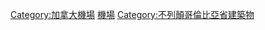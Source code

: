 [[Category:加拿大機場|Category:加拿大機場]]
[[Category:不列顛哥倫比亞省交通|機場]]
[[Category:不列顛哥倫比亞省建築物|Category:不列顛哥倫比亞省建築物]]